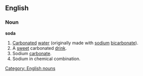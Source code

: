==English==

===Noun===
'''soda'''
# [[Carbonated]] [[water]] (originally made with [[sodium]] [[bicarbonate]]).
# A [[sweet]] carbonated [[drink]].
# Sodium [[carbonate]].
# Sodium in chemical combination.

[[Category: English nouns]]